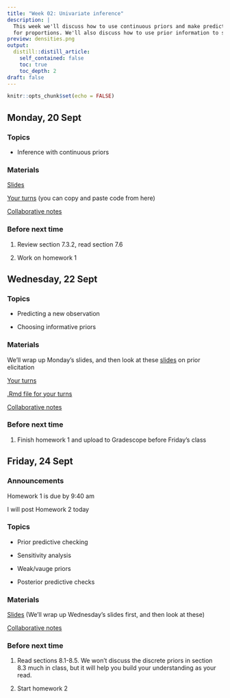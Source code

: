 ```yaml
---
title: "Week 02: Univariate inference"
description: |
  This week we'll discuss how to use continuous priors and make predictions 
  for proportions. We'll also discuss how to use prior information to select prior distributions.
preview: densities.png
output:
  distill::distill_article:
    self_contained: false
    toc: true
    toc_depth: 2
draft: false
---
```



```r
knitr::opts_chunk$set(echo = FALSE)
```


## Monday, 20 Sept

### Topics

- Inference with continuous priors

### Materials

[Slides](https://aloy.github.io/stat340-notes-fa21/03-prop-continuous-prior.pdf)

[Your turns](https://aloy.github.io/stat340-notes-fa21/03H-posterior-examples) (you can copy and paste code from here) 

[Collaborative notes](https://docs.google.com/document/d/1hqi2f3YOLiJ7OVtRGa9TWrkF0sW-Mku4mA2kNc9tpSQ/edit?usp=sharing)





### Before next time

1. Review section 7.3.2, read section 7.6

1. Work on homework 1



## Wednesday, 22 Sept

### Topics

- Predicting a new observation

- Choosing informative priors

### Materials

We'll wrap up Monday's slides, and then look at these [slides](https://aloy.github.io/stat340-notes-fa21/04-prior-elicitation.pdf) on prior elicitation

[Your turns](https://aloy.github.io/stat340-notes-fa21/04H-prior-elicitation.pdf)

[.Rmd file for your turns](https://aloy.github.io/stat340-notes-fa21/04H-prior-elicitation.Rmd)

[Collaborative notes](https://docs.google.com/document/d/1hxxIdmDbJxphO1YEpr255HuUDCTMvfTEGXIcq-or5t8/edit?usp=sharing)


### Before next time


1. Finish homework 1 and upload to Gradescope before Friday's class

## Friday, 24 Sept

### Announcements

Homework 1 is due by 9:40 am

I will post Homework 2 today

### Topics

- Prior predictive checking

- Sensitivity analysis

- Weak/vauge priors

- Posterior predictive checks

### Materials

[Slides](https://aloy.github.io/stat340-notes-fa21/05-weak-priors.pdf) (We'll wrap up Wednesday's slides first, and then look at these)

[Collaborative notes](https://docs.google.com/document/d/1IyTimbmb0g0YG1lhs7cbWY69-h4ihcRWtrU-DAcXEqU/edit?usp=sharing)


### Before next time

1. Read sections 8.1-8.5. We won't discuss the discrete priors in section 8.3 much in class, but it will help you build your understanding as your read. 

2. Start homework 2





